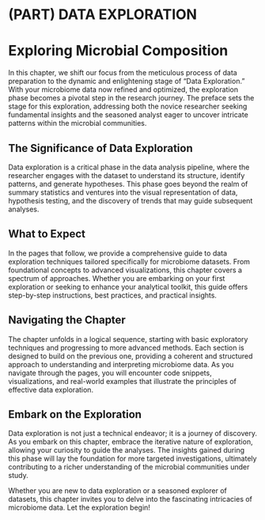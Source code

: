 # (PART) DATA EXPLORATION {-}

# Exploring Microbial Composition {#preface} 

In this chapter, we shift our focus from the meticulous process of data preparation to the dynamic and enlightening stage of "Data Exploration." With your microbiome data now refined and optimized, the exploration phase becomes a pivotal step in the research journey. The preface sets the stage for this exploration, addressing both the novice researcher seeking fundamental insights and the seasoned analyst eager to uncover intricate patterns within the microbial communities.

## The Significance of Data Exploration
Data exploration is a critical phase in the data analysis pipeline, where the researcher engages with the dataset to understand its structure, identify patterns, and generate hypotheses. This phase goes beyond the realm of summary statistics and ventures into the visual representation of data, hypothesis testing, and the discovery of trends that may guide subsequent analyses.

## What to Expect
In the pages that follow, we provide a comprehensive guide to data exploration techniques tailored specifically for microbiome datasets. From foundational concepts to advanced visualizations, this chapter covers a spectrum of approaches. Whether you are embarking on your first exploration or seeking to enhance your analytical toolkit, this guide offers step-by-step instructions, best practices, and practical insights.

## Navigating the Chapter
The chapter unfolds in a logical sequence, starting with basic exploratory techniques and progressing to more advanced methods. Each section is designed to build on the previous one, providing a coherent and structured approach to understanding and interpreting microbiome data. As you navigate through the pages, you will encounter code snippets, visualizations, and real-world examples that illustrate the principles of effective data exploration.

## Embark on the Exploration
Data exploration is not just a technical endeavor; it is a journey of discovery. As you embark on this chapter, embrace the iterative nature of exploration, allowing your curiosity to guide the analyses. The insights gained during this phase will lay the foundation for more targeted investigations, ultimately contributing to a richer understanding of the microbial communities under study.

Whether you are new to data exploration or a seasoned explorer of datasets, this chapter invites you to delve into the fascinating intricacies of microbiome data. Let the exploration begin!